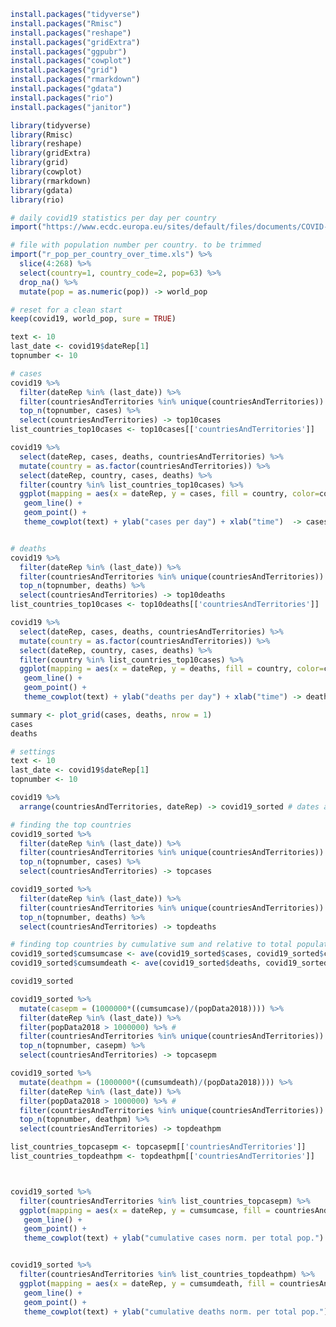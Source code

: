
```r
install.packages("tidyverse")
install.packages("Rmisc")
install.packages("reshape")
install.packages("gridExtra")
install.packages("ggpubr")
install.packages("cowplot")
install.packages("grid")
install.packages("rmarkdown")
install.packages("gdata")
install.packages("rio")
install.packages("janitor")
```

```r
library(tidyverse)
library(Rmisc)
library(reshape)
library(gridExtra)
library(grid)
library(cowplot)
library(rmarkdown)
library(gdata)
library(rio)
```

```r
# daily covid19 statistics per day per country
import("https://www.ecdc.europa.eu/sites/default/files/documents/COVID-19-geographic-disbtribution-worldwide.xlsx") -> covid19

# file with population number per country. to be trimmed
import("r_pop_per_country_over_time.xls") %>%
  slice(4:268) %>%
  select(country=1, country_code=2, pop=63) %>%
  drop_na() %>%
  mutate(pop = as.numeric(pop)) -> world_pop

# reset for a clean start
keep(covid19, world_pop, sure = TRUE)
```


```r
text <- 10
last_date <- covid19$dateRep[1]
topnumber <- 10

# cases
covid19 %>%
  filter(dateRep %in% (last_date)) %>%
  filter(countriesAndTerritories %in% unique(countriesAndTerritories)) %>%
  top_n(topnumber, cases) %>%
  select(countriesAndTerritories) -> top10cases
list_countries_top10cases <- top10cases[['countriesAndTerritories']]

covid19 %>%
  select(dateRep, cases, deaths, countriesAndTerritories) %>%
  mutate(country = as.factor(countriesAndTerritories)) %>%
  select(dateRep, country, cases, deaths) %>%
  filter(country %in% list_countries_top10cases) %>%
  ggplot(mapping = aes(x = dateRep, y = cases, fill = country, color=country)) +
   geom_line() +
   geom_point() +
   theme_cowplot(text) + ylab("cases per day") + xlab("time")  -> cases


# deaths
covid19 %>%
  filter(dateRep %in% (last_date)) %>%
  filter(countriesAndTerritories %in% unique(countriesAndTerritories)) %>%
  top_n(topnumber, deaths) %>%
  select(countriesAndTerritories) -> top10deaths
list_countries_top10cases <- top10deaths[['countriesAndTerritories']]

covid19 %>%
  select(dateRep, cases, deaths, countriesAndTerritories) %>%
  mutate(country = as.factor(countriesAndTerritories)) %>%
  select(dateRep, country, cases, deaths) %>%
  filter(country %in% list_countries_top10cases) %>%
  ggplot(mapping = aes(x = dateRep, y = deaths, fill = country, color=country)) +
   geom_line() +
   geom_point() +
   theme_cowplot(text) + ylab("deaths per day") + xlab("time") -> deaths

summary <- plot_grid(cases, deaths, nrow = 1)
cases
deaths
```


```r

# settings
text <- 10
last_date <- covid19$dateRep[1]
topnumber <- 10

covid19 %>%
  arrange(countriesAndTerritories, dateRep) -> covid19_sorted # dates are reorder and ready for cumsum

# finding the top countries
covid19_sorted %>%
  filter(dateRep %in% (last_date)) %>%
  filter(countriesAndTerritories %in% unique(countriesAndTerritories)) %>%
  top_n(topnumber, cases) %>%
  select(countriesAndTerritories) -> topcases

covid19_sorted %>%
  filter(dateRep %in% (last_date)) %>%
  filter(countriesAndTerritories %in% unique(countriesAndTerritories)) %>%
  top_n(topnumber, deaths) %>%
  select(countriesAndTerritories) -> topdeaths

# finding top countries by cumulative sum and relative to total population
covid19_sorted$cumsumcase <- ave(covid19_sorted$cases, covid19_sorted$countriesAndTerritories, FUN=cumsum)
covid19_sorted$cumsumdeath <- ave(covid19_sorted$deaths, covid19_sorted$countriesAndTerritories, FUN=cumsum)

covid19_sorted

covid19_sorted %>%
  mutate(casepm = (1000000*((cumsumcase)/(popData2018)))) %>%
  filter(dateRep %in% (last_date)) %>%
  filter(popData2018 > 1000000) %>% #
  filter(countriesAndTerritories %in% unique(countriesAndTerritories)) %>%
  top_n(topnumber, casepm) %>%
  select(countriesAndTerritories) -> topcasepm

covid19_sorted %>%
  mutate(deathpm = (1000000*((cumsumdeath)/(popData2018)))) %>%
  filter(dateRep %in% (last_date)) %>%
  filter(popData2018 > 1000000) %>% #
  filter(countriesAndTerritories %in% unique(countriesAndTerritories)) %>%
  top_n(topnumber, deathpm) %>%
  select(countriesAndTerritories) -> topdeathpm

list_countries_topcasepm <- topcasepm[['countriesAndTerritories']]
list_countries_topdeathpm <- topdeathpm[['countriesAndTerritories']]



covid19_sorted %>%
  filter(countriesAndTerritories %in% list_countries_topcasepm) %>%
  ggplot(mapping = aes(x = dateRep, y = cumsumcase, fill = countriesAndTerritories, color=countriesAndTerritories)) +
   geom_line() +
   geom_point() +
   theme_cowplot(text) + ylab("cumulative cases norm. per total pop.") + xlab("time")


covid19_sorted %>%
  filter(countriesAndTerritories %in% list_countries_topdeathpm) %>%
  ggplot(mapping = aes(x = dateRep, y = cumsumdeath, fill = countriesAndTerritories, color=countriesAndTerritories)) +
   geom_line() +
   geom_point() +
   theme_cowplot(text) + ylab("cumulative deaths norm. per total pop.") + xlab("time")

```

